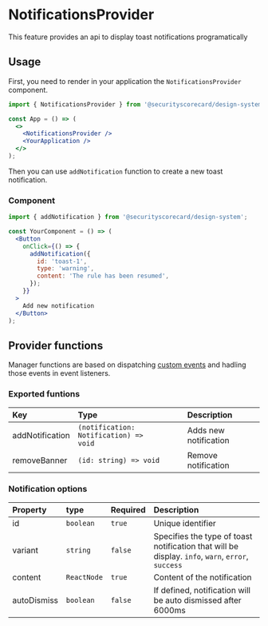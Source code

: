 
<Meta title="managers/NotificationsProvider/Docs" />

# NotificationsProvider

This feature provides an api to display toast notifications programatically

## Usage

First, you need to render in your application the `NotificationsProvider` component.

```jsx
import { NotificationsProvider } from '@securityscorecard/design-system';

const App = () => (
  <>
    <NotificationsProvider />
    <YourApplication />
  </>
);
```

Then you can use `addNotification` function to create a new toast notification.

### Component

```jsx
import { addNotification } from '@securityscorecard/design-system';

const YourComponent = () => (
  <Button
    onClick={() => {
      addNotification({
        id: 'toast-1',
        type: 'warning',
        content: 'The rule has been resumed',
      });
    }}
  >
    Add new notification
  </Button>
);
```

## Provider functions

Manager functions are based on dispatching [custom events](https://developer.mozilla.org/en-US/docs/Web/Events/Creating_and_triggering_events)
and hadling those events in event listeners.

### Exported funtions

| Key             | Type                                              | Description           |
| :-------------- | :------------------------------------------------ | :-------------------- |
| addNotification | <code>(notification: Notification) => void</code> | Adds new notification |
| removeBanner    | <code>(id: string) => void</code>                 | Remove notification   |

### Notification options

| Property    | type        | Required | Description                                                                                       |
| :---------- | :---------- | :------- | :------------------------------------------------------------------------------------------------ |
| id          | `boolean`   | `true`   | Unique identifier                                                                                 |
| variant     | `string`    | `false`  | Specifies the type of toast notification that will be display. `info`, `warn`, `error`, `success` |
| content     | `ReactNode` | `true`   | Content of the notification                                                                       |
| autoDismiss | `boolean`   | `false`  | If defined, notification will be auto dismissed after 6000ms                                      |
